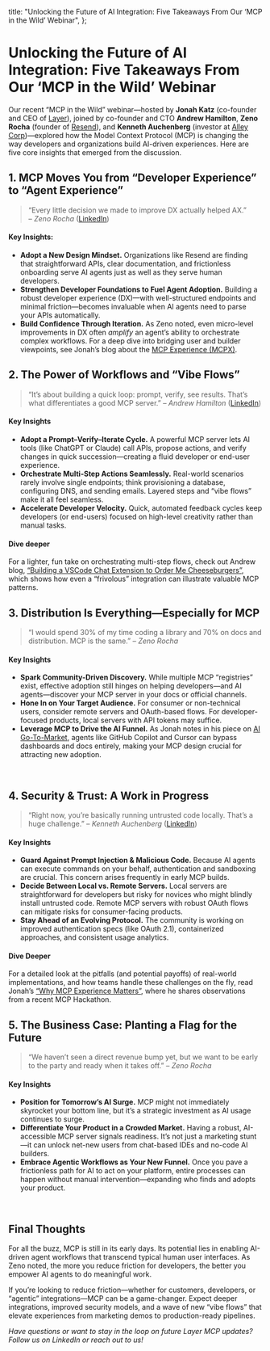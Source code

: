   title:
    "Unlocking the Future of AI Integration: Five Takeaways From Our ‘MCP in the Wild’ Webinar",
};


# Unlocking the Future of AI Integration: Five Takeaways From Our ‘MCP in the Wild’ Webinar

Our recent “MCP in the Wild” webinar—hosted by **Jonah Katz** (co-founder and CEO of [Layer](https://www.buildwithlayer.com)), joined by co-founder and CTO **Andrew Hamilton**, **Zeno Rocha** (founder of [Resend](https://resend.com)), and **Kenneth Auchenberg** (investor at [Alley Corp](https://alleycorp.com))—explored how the Model Context Protocol (MCP) is changing the way developers and organizations build AI-driven experiences. Here are five core insights that emerged from the discussion.

## 1. MCP Moves You from “Developer Experience” to “Agent Experience”

> “Every little decision we made to improve DX actually helped AX.”  
> – _Zeno Rocha_ ([LinkedIn](https://www.linkedin.com/in/zenorocha/))

#### Key Insights:

- **Adopt a New Design Mindset.** Organizations like Resend are finding that straightforward APIs, clear documentation, and frictionless onboarding serve AI agents just as well as they serve human developers.
- **Strengthen Developer Foundations to Fuel Agent Adoption.** Building a robust developer experience (DX)—with well-structured endpoints and minimal friction—becomes invaluable when AI agents need to parse your APIs automatically.
- **Build Confidence Through Iteration.** As Zeno noted, even micro-level improvements in DX often _amplify_ an agent’s ability to orchestrate complex workflows. For a deep dive into bridging user and builder viewpoints, see Jonah’s blog about the [MCP Experience (MCPX)](https://www.linkedin.com/pulse/why-mcp-experience-matters-jonah-katz-0ityf/).

## 2. The Power of Workflows and “Vibe Flows”

> “It’s about building a quick loop: prompt, verify, see results. That’s what differentiates a good MCP server.”
> – _Andrew Hamilton_ ([LinkedIn](https://www.linkedin.com/in/andrew-p-hamilton/))

#### Key Insights

- **Adopt a Prompt–Verify–Iterate Cycle.** A powerful MCP server lets AI tools (like ChatGPT or Claude) call APIs, propose actions, and verify changes in quick succession—creating a fluid developer or end-user experience.
- **Orchestrate Multi-Step Actions Seamlessly.** Real-world scenarios rarely involve single endpoints; think provisioning a database, configuring DNS, and sending emails. Layered steps and “vibe flows” make it all feel seamless.
- **Accelerate Developer Velocity.** Quick, automated feedback cycles keep developers (or end-users) focused on high-level creativity rather than manual tasks.

#### Dive deeper

For a lighter, fun take on orchestrating multi-step flows, check out Andrew blog, [“Building a VSCode Chat Extension to Order Me Cheeseburgers”](https://docs.buildwithlayer.com/blog/vscode_grubhub_extension), which shows how even a “frivolous” integration can illustrate valuable MCP patterns.

## 3. Distribution Is Everything—Especially for MCP

> “I would spend 30% of my time coding a library and 70% on docs and distribution. MCP is the same.”
> – _Zeno Rocha_

#### Key Insights

- **Spark Community-Driven Discovery.** While multiple MCP “registries” exist, effective adoption still hinges on helping developers—and AI agents—discover your MCP server in your docs or official channels.
- **Hone In on Your Target Audience.** For consumer or non-technical users, consider remote servers and OAuth-based flows. For developer-focused products, local servers with API tokens may suffice.
- **Leverage MCP to Drive the AI Funnel.** As Jonah notes in his piece on [AI Go-To-Market](https://docs.buildwithlayer.com/blog/ai_gtm), agents like GitHub Copilot and Cursor can bypass dashboards and docs entirely, making your MCP design crucial for attracting new adoption.

<ReactPlayer controls url="/kenneth_quote_1.mp4" />
<br />

## 4. Security & Trust: A Work in Progress

> “Right now, you’re basically running untrusted code locally. That’s a huge challenge.”
> – _Kenneth Auchenberg_ ([LinkedIn](https://www.linkedin.com/in/auchenberg/))

#### Key Insights

- **Guard Against Prompt Injection & Malicious Code.** Because AI agents can execute commands on your behalf, authentication and sandboxing are crucial. This concern arises frequently in early MCP builds.
- **Decide Between Local vs. Remote Servers.** Local servers are straightforward for developers but risky for novices who might blindly install untrusted code. Remote MCP servers with robust OAuth flows can mitigate risks for consumer-facing products.
- **Stay Ahead of an Evolving Protocol.** The community is working on improved authentication specs (like OAuth 2.1), containerized approaches, and consistent usage analytics.

#### Dive Deeper

For a detailed look at the pitfalls (and potential payoffs) of real-world implementations, and how teams handle these challenges on the fly, read Jonah’s [“Why MCP Experience Matters”](https://docs.buildwithlayer.com/blog/mcp_experience), where he shares observations from a recent MCP Hackathon.

## 5. The Business Case: Planting a Flag for the Future

> “We haven’t seen a direct revenue bump yet, but we want to be early to the party and ready when it takes off.”
> – _Zeno Rocha_

#### Key Insights

- **Position for Tomorrow’s AI Surge.** MCP might not immediately skyrocket your bottom line, but it’s a strategic investment as AI usage continues to surge.
- **Differentiate Your Product in a Crowded Market.** Having a robust, AI-accessible MCP server signals readiness. It’s not just a marketing stunt—it can unlock net-new users from chat-based IDEs and no-code AI builders.
- **Embrace Agentic Workflows as Your New Funnel.** Once you pave a frictionless path for AI to act on your platform, entire processes can happen without manual intervention—expanding who finds and adopts your product.

<ReactPlayer controls url="/zeno_quote.mp4" />
<br />

## Final Thoughts

For all the buzz, MCP is still in its early days. Its potential lies in enabling AI-driven agent workflows that transcend typical human user interfaces. As Zeno noted, the more you reduce friction for developers, the better you empower AI agents to do meaningful work.

If you’re looking to reduce friction—whether for customers, developers, or “agentic” integrations—MCP can be a game-changer. Expect deeper integrations, improved security models, and a wave of new “vibe flows” that elevate experiences from marketing demos to production-ready pipelines.

_Have questions or want to stay in the loop on future Layer MCP updates? Follow us on LinkedIn or reach out to us!_
